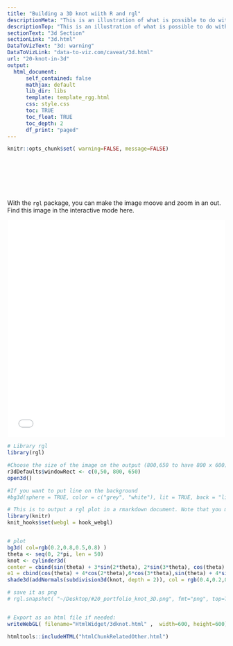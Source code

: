 ```yaml
---
title: "Building a 3D knot wiith R and rgl"
descriptionMeta: "This is an illustration of what is possible to do with R and the rgl library: a 3D knot."
descriptionTop: "This is an illustration of what is possible to do with `R` and the `rgl` library: a 3D knot."
sectionText: "3d Section"
sectionLink: "3d.html"
DataToVizText: "3d: warning"
DataToVizLink: "data-to-viz.com/caveat/3d.html"
url: "20-knot-in-3d"
output:
  html_document:
      self_contained: false    
      mathjax: default
      lib_dir: libs
      template: template_rgg.html
      css: style.css
      toc: TRUE
      toc_float: TRUE
      toc_depth: 2
      df_print: "paged"
---
```



```r
knitr::opts_chunk$set( warning=FALSE, message=FALSE)
```

<div class="container" style="padding-top: 80px">



<div class = "row">

<div class = "col-md-5  col-sm-12 align-self-center">

With the `rgl` package, you can make the image moove and zoom in an out. Find this image in the interactive mode here.




</div>


<div class = "col-md-7  col-sm-12">

<center><iframe src="HtmlWidget/3dknot.html" height="500" width="500" style="border:none;"></iframe></center>


</div>
</div>


```r
# Library rgl
library(rgl)

#Choose the size of the image on the output (800,650 to have 800 x 600)
r3dDefaults$windowRect <- c(0,50, 800, 650) 
open3d()

#If you want to put line on the background
#bg3d(sphere = TRUE, color = c("grey", "white"), lit = TRUE, back = "lines" ,lwd=2)

# This is to output a rgl plot in a rmarkdown document. Note that you must add webgl=TRUE, results='hide' in the chunck header
library(knitr)
knit_hooks$set(webgl = hook_webgl)


# plot
bg3d( col=rgb(0.2,0.8,0.5,0.8) )
theta <- seq(0, 2*pi, len = 50)
knot <- cylinder3d(
center = cbind(sin(theta) + 3*sin(2*theta), 2*sin(3*theta), cos(theta) - 2*cos(2*theta)),
e1 = cbind(cos(theta) + 4*cos(2*theta),6*cos(3*theta),sin(theta) + 4*sin(2*theta)),radius = 0.9,closed = TRUE)
shade3d(addNormals(subdivision3d(knot, depth = 2)), col = rgb(0.4,0.2,0.8,0.3))

# save it as png
# rgl.snapshot( "~/Desktop/#20_portfolio_knot_3D.png", fmt="png", top=TRUE  )


# Export as an html file if needed:
writeWebGL( filename="HtmlWidget/3dknot.html" ,  width=600, height=600)
```



<!-- Close container -->
</div>




```r
htmltools::includeHTML("htmlChunkRelatedOther.html")
```
